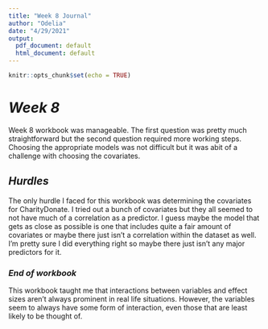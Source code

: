 ```yaml
---
title: "Week 8 Journal"
author: "Odelia"
date: "4/29/2021"
output:
  pdf_document: default
  html_document: default
---
```


```r
knitr::opts_chunk$set(echo = TRUE)
```

# _Week 8_

Week 8 workbook was manageable. The first question was pretty much straightforward but the second question required more working steps. Choosing the appropriate models was not difficult but it was abit of a challenge with choosing the covariates.

## _Hurdles_

The only hurdle I faced for this workbook was determining the covariates for CharityDonate. I tried out a bunch of covariates but they all seemed to not have much of a correlation as a predictor. I guess maybe the model that gets as close as possible is one that includes quite a fair amount of covariates or maybe there just isn't a correlation within the dataset as well. I'm pretty sure I did everything right so maybe there just isn't any major predictors for it. 

### _End of workbook_

This workbook taught me that interactions between variables and effect sizes aren't always prominent in real life situations. However, the variables seem to always have some form of interaction, even those that are least likely to be thought of.